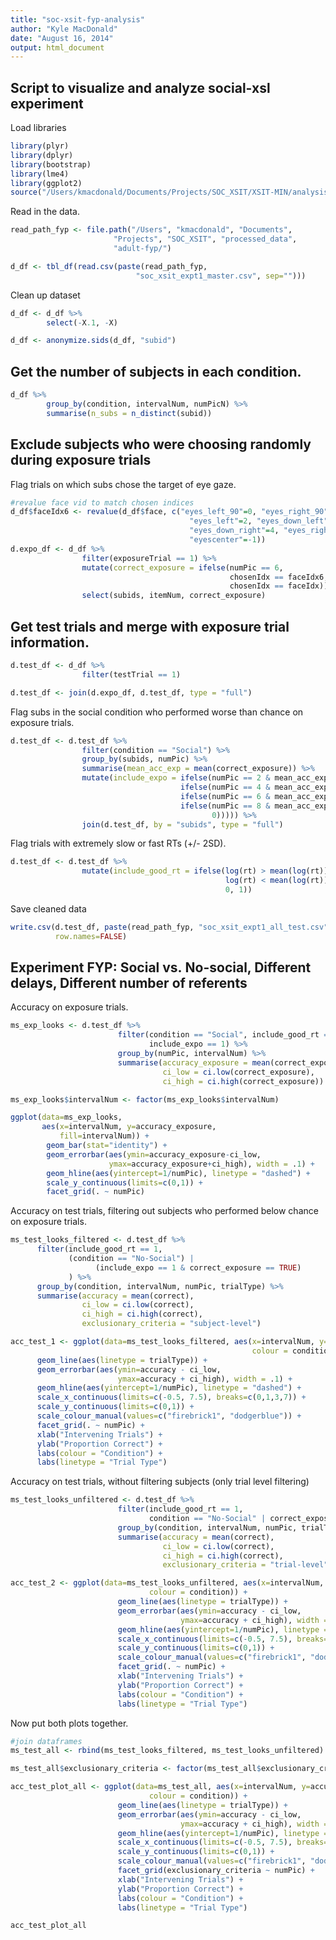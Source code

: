 ```yaml
---
title: "soc-xsit-fyp-analysis"
author: "Kyle MacDonald"
date: "August 16, 2014"
output: html_document
---
```


## Script to visualize and analyze social-xsl experiment 

Load libraries

```r
library(plyr)
library(dplyr)
library(bootstrap)
library(lme4)
library(ggplot2)
source("/Users/kmacdonald/Documents/Projects/SOC_XSIT/XSIT-MIN/analysis/Ranalysis/useful.R")
```

Read in the data.

```r
read_path_fyp <- file.path("/Users", "kmacdonald", "Documents", 
                       "Projects", "SOC_XSIT", "processed_data", 
                       "adult-fyp/")

d_df <- tbl_df(read.csv(paste(read_path_fyp,
                            "soc_xsit_expt1_master.csv", sep="")))
```

Clean up dataset 

```r
d_df <- d_df %>%
        select(-X.1, -X)

d_df <- anonymize.sids(d_df, "subid")

```

## Get the number of subjects in each condition.  

```r
d_df %>%
        group_by(condition, intervalNum, numPicN) %>%
        summarise(n_subs = n_distinct(subid))
```

## Exclude subjects who were choosing randomly during exposure trials

Flag trials on which subs chose the target of eye gaze.

```r
#revalue face vid to match chosen indices
d_df$faceIdx6 <- revalue(d_df$face, c("eyes_left_90"=0, "eyes_right_90"=1, 
                                        "eyes_left"=2, "eyes_down_left"=3,
                                        "eyes_down_right"=4, "eyes_right"=5, 
                                        "eyescenter"=-1))
d.expo_df <- d_df %>%
                filter(exposureTrial == 1) %>%
                mutate(correct_exposure = ifelse(numPic == 6, 
                                                 chosenIdx == faceIdx6,
                                                 chosenIdx == faceIdx)) %>%
                select(subids, itemNum, correct_exposure)
```

## Get test trials and merge with exposure trial information. 

```r
d.test_df <- d_df %>%
                filter(testTrial == 1)

d.test_df <- join(d.expo_df, d.test_df, type = "full")
```

Flag subs in the social condition who performed worse than chance on exposure trials.

```r
d.test_df <- d.test_df %>%
                filter(condition == "Social") %>%
                group_by(subids, numPic) %>%
                summarise(mean_acc_exp = mean(correct_exposure)) %>%
                mutate(include_expo = ifelse(numPic == 2 & mean_acc_exp > 0.5, 1, 
                                      ifelse(numPic == 4 & mean_acc_exp > 0.25, 1,
                                      ifelse(numPic == 6 & mean_acc_exp > 0.17, 1, 
                                      ifelse(numPic == 8 & mean_acc_exp > 0.125, 1, 
                                             0))))) %>%
                join(d.test_df, by = "subids", type = "full")
```

Flag trials with extremely slow or fast RTs (+/- 2SD).

```r
d.test_df <- d.test_df %>%
                mutate(include_good_rt = ifelse(log(rt) > mean(log(rt)) + 2 * sd(log(rt)) |
                                                log(rt) < mean(log(rt)) - 2 * sd(log(rt)),
                                                0, 1))
```

Save cleaned data

```r
write.csv(d.test_df, paste(read_path_fyp, "soc_xsit_expt1_all_test.csv", sep=""),
          row.names=FALSE)
```


## Experiment FYP: Social vs. No-social, Different delays, Different number of referents

Accuracy on exposure trials.

```r
ms_exp_looks <- d.test_df %>%
                        filter(condition == "Social", include_good_rt == 1, 
                               include_expo == 1) %>%
                        group_by(numPic, intervalNum) %>%
                        summarise(accuracy_exposure = mean(correct_exposure),
                                  ci_low = ci.low(correct_exposure),
                                  ci_high = ci.high(correct_exposure))

ms_exp_looks$intervalNum <- factor(ms_exp_looks$intervalNum)

ggplot(data=ms_exp_looks, 
       aes(x=intervalNum, y=accuracy_exposure,
           fill=intervalNum)) + 
        geom_bar(stat="identity") +
        geom_errorbar(aes(ymin=accuracy_exposure-ci_low, 
                      ymax=accuracy_exposure+ci_high), width = .1) +
        geom_hline(aes(yintercept=1/numPic), linetype = "dashed") +
        scale_y_continuous(limits=c(0,1)) +
        facet_grid(. ~ numPic)
```

Accuracy on test trials, filtering out subjects who performed below chance on exposure trials.

```r
ms_test_looks_filtered <- d.test_df %>%
      filter(include_good_rt == 1, 
             (condition == "No-Social") | 
                   (include_expo == 1 & correct_exposure == TRUE)
             ) %>%
      group_by(condition, intervalNum, numPic, trialType) %>%
      summarise(accuracy = mean(correct),
                ci_low = ci.low(correct),
                ci_high = ci.high(correct),
                exclusionary_criteria = "subject-level")

acc_test_1 <- ggplot(data=ms_test_looks_filtered, aes(x=intervalNum, y=accuracy, 
                                                      colour = condition)) + 
      geom_line(aes(linetype = trialType)) +
      geom_errorbar(aes(ymin=accuracy - ci_low, 
                        ymax=accuracy + ci_high), width = .1) +
      geom_hline(aes(yintercept=1/numPic), linetype = "dashed") +
      scale_x_continuous(limits=c(-0.5, 7.5), breaks=c(0,1,3,7)) +
      scale_y_continuous(limits=c(0,1)) +
      scale_colour_manual(values=c("firebrick1", "dodgerblue")) +
      facet_grid(. ~ numPic) + 
      xlab("Intervening Trials") + 
      ylab("Proportion Correct") +
      labs(colour = "Condition") +
      labs(linetype = "Trial Type")
```

Accuracy on test trials, without filtering subjects (only trial level filtering)

```r
ms_test_looks_unfiltered <- d.test_df %>%
                        filter(include_good_rt == 1, 
                               condition == "No-Social" | correct_exposure == TRUE) %>%
                        group_by(condition, intervalNum, numPic, trialType) %>%
                        summarise(accuracy = mean(correct),
                                  ci_low = ci.low(correct),
                                  ci_high = ci.high(correct),
                                  exclusionary_criteria = "trial-level")

acc_test_2 <- ggplot(data=ms_test_looks_unfiltered, aes(x=intervalNum, y=accuracy, 
                               colour = condition)) + 
                        geom_line(aes(linetype = trialType)) +
                        geom_errorbar(aes(ymin=accuracy - ci_low, 
                                      ymax=accuracy + ci_high), width = .1) +
                        geom_hline(aes(yintercept=1/numPic), linetype = "dashed") +
                        scale_x_continuous(limits=c(-0.5, 7.5), breaks=c(0,1,3,7)) +
                        scale_y_continuous(limits=c(0,1)) +
                        scale_colour_manual(values=c("firebrick1", "dodgerblue")) +
                        facet_grid(. ~ numPic) + 
                        xlab("Intervening Trials") + 
                        ylab("Proportion Correct") +
                        labs(colour = "Condition") +
                        labs(linetype = "Trial Type")
```

Now put both plots together. 

```r
#join dataframes
ms_test_all <- rbind(ms_test_looks_filtered, ms_test_looks_unfiltered)

ms_test_all$exclusionary_criteria <- factor(ms_test_all$exclusionary_criteria)

acc_test_plot_all <- ggplot(data=ms_test_all, aes(x=intervalNum, y=accuracy, 
                               colour = condition)) + 
                        geom_line(aes(linetype = trialType)) +
                        geom_errorbar(aes(ymin=accuracy - ci_low, 
                                      ymax=accuracy + ci_high), width = .1) +
                        geom_hline(aes(yintercept=1/numPic), linetype = "dashed") +
                        scale_x_continuous(limits=c(-0.5, 7.5), breaks=c(0,1,3,7)) +
                        scale_y_continuous(limits=c(0,1)) +
                        scale_colour_manual(values=c("firebrick1", "dodgerblue")) +
                        facet_grid(exclusionary_criteria ~ numPic) + 
                        xlab("Intervening Trials") + 
                        ylab("Proportion Correct") +
                        labs(colour = "Condition") +
                        labs(linetype = "Trial Type")

acc_test_plot_all
```

